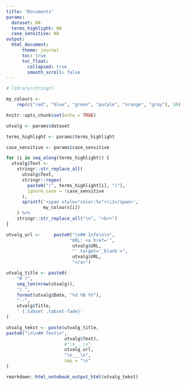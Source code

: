 ```yaml
---
title: "Documents"
params:
  dataset: NA
  terms_highlight: NA
  case_sensitive: NA
output:
  html_document:
      theme: journal
      toc: true
      toc_float:
        collapsed: true
        smooth_scroll: false
---
```


```r
# library(stringr)
```

```r
my_colours <-
    rep(c("red", "blue", "green", "purple", "orange", "gray"), 10)
```


```r
knitr::opts_chunk$set(echo = TRUE)
```

```r
utvalg <- params$dataset
```


```r
terms_highlight <- params$terms_highlight
```

```r
case_sensitive <- params$case_sensitive
```


```r
for (i in seq_along(terms_highlight)) {
  utvalg$Text <-
    stringr::str_replace_all(
      utvalg$Text,
      stringr::regex(
        paste0("(", terms_highlight[i], ")"),
        ignore_case = !case_sensitive
      ),
      sprintf('<span style="color:%s">\\1</span>',
              my_colours[i])
    ) %>%
    stringr::str_replace_all("\n", "<br>")
}
```


```r
utvalg_url <-     paste0("\n## Info\n\n",
                        "URL: <a href='",
                         utvalg$URL,
                         "' target='_blank'>",
                         utvalg$URL,
                         "</a>")

utvalg_title <- paste0(
    "# (",
    seq_len(nrow(utvalg)),
    ") ",
    format(utvalg$Date, "%d %B %Y"),
    "--",
    utvalg$Title,
    ' {.tabset .tabset-fade}'
)

utvalg_tekst <- paste(utvalg_title,
paste0("\n\n## Text\n",
                      utvalg$Text),
                      #"\n___\n",
                      utvalg_url,
                      "\n___\n",
                      sep = "\n"
)
```


```r
rmarkdown::html_notebook_output_html(utvalg_tekst)
```
